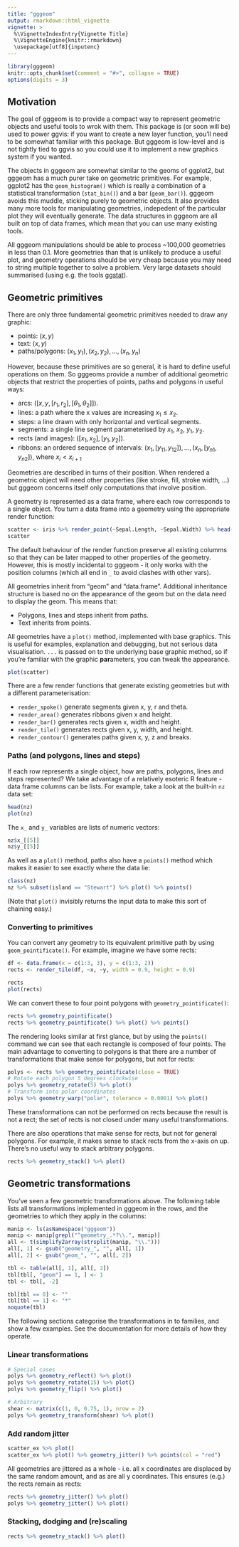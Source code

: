 ```yaml
---
title: "gggeom"
output: rmarkdown::html_vignette
vignette: >
  %\VignetteIndexEntry{Vignette Title}
  %\VignetteEngine{knitr::rmarkdown}
  \usepackage[utf8]{inputenc}
---
```


```r
library(gggeom)
knitr::opts_chunk$set(comment = "#>", collapse = TRUE)
options(digits = 3)
```
<style>img {border: 0}</style>

## Motivation

The goal of gggeom is to provide a compact way to represent geometric objects and useful tools to wrok with them. This package is (or soon will be) used to power ggvis: if you want to create a new layer function, you'll need to be somewhat familiar with this package. But gggeom is low-level and is not tightly tied to ggvis so you could use it to implement a new graphics system if you wanted.

The objects in gggeom are somewhat similar to the geoms of ggplot2, but gggeom has a much purer take on geometric primitives. For example, ggplot2 has the `geom_histogram()` which is really a combination of a statistical transformation (`stat_bin()`) and a bar (`geom_bar()`). gggeom avoids this muddle, sticking purely to geometric objects. It also provides many more tools for manipulating geometries, indepedent of the particular plot they will eventually generate. The data structures in gggeom are all built on top of data frames, which mean that you can use many existing tools.

All gggeom manipulations should be able to process ~100,000 geometries in less than 0.1. More geometries than that is unlikely to produce a useful plot, and geometry operations should be very cheap because you may need to string multiple together to solve a problem. Very large datasets should summarised (using e.g. the tools [ggstat](https://github.com/rstudio/ggstat)).

## Geometric primitives

There are only three fundamental geometric primitives needed to draw any graphic:

* points: $(x, y)$
* text: $(x, y)$
* paths/polygons: ${(x_1, y_1), (x_2, y_2), ..., (x_n, y_n)}$

However, because these primitives are so general, it is hard to define useful operations on them. So gggeoms provide a number of additional geometric objects that restrict the properties of points, paths and polygons in useful ways:

* arcs: $([x, y, [r_1, r_2], [\theta_1, \theta_2]])$.
* lines: a path where the x values are increasing $x_1 \le x_2$.
* steps: a line drawn with only horizontal and vertical segments.
* segments: a single line segment parameterised by $x_1$, $x_2$, $y_1$, $y_2$. 
* rects (and images): $([x_1, x_2], [y_1, y_2])$.
* ribbons: an ordered sequence of intervals: 
  ${(x_{1}, [y_{11}, y_{12}]), ..., (x_n, [y_{n1}, y_{n2}])}$, 
  where $x_i < x_{i+1}$

Geometries are described in turns of their position. When rendered a geometric object will need other properties (like stroke, fill, stroke width, ...) but gggeom concerns itself only computations that involve position.

A geometry is represented as a data frame, where each row corresponds to a single object. You turn a data frame into a geometry using the appropriate render function:

```r
scatter <- iris %>% render_point(~Sepal.Length, ~Sepal.Width) %>% head()
scatter
```

The default behaviour of the render function preserve all existing columms so that they can be later mapped to other properties of the geometry. However, this is mostly incidental to gggeom - it only works with the position columns (which all end in `_` to avoid clashes with other vars).

All geometries inherit from "geom" and "data.frame". Additional inheritance structure is based no on the appearance of the geom but on the data need to display the geom. This means that:

* Polygons, lines and steps inherit from paths.
* Text inherits from points.

All geometries have a `plot()` method, implemented with base graphics. This is useful for examples, explanation and debugging, but not serious data visualisation. `...` is passed on to the underlying base graphic method, so if you're familiar with the graphic **par**ameters, you can tweak the appearance. 

```r
plot(scatter)
```

There are a few render functions that generate existing geometries but with a different parameterisation:

* `render_spoke()` generate segments given x, y, r and theta.
* `render_area()` generates ribbons given x and height.
* `render_bar()` generates rects given x, width and height.
* `render_tile()` generates rects given x, y, width, and height.
* `render_contour()` generates paths given x, y, z and breaks.

### Paths (and polygons, lines and steps)

If each row represents a single object, how are paths, polygons, lines and steps represented? We take advantage of a relatively esoteric R feature - data frame columns can be lists. For example, take a look at the built-in `nz` data set:

```r
head(nz)
plot(nz)
```

The `x_` and `y_` variables are lists of numeric vectors:

```r
nz$x_[[5]]
nz$y_[[5]]
```

As well as a `plot()` method, paths also have a `points()` method which makes it easier to see exactly where the data lie:

```r
class(nz)
nz %>% subset(island == "Stewart") %>% plot() %>% points()
```

(Note that `plot()` invisibly returns the input data to make this sort of chaining easy.)

### Converting to primitives

You can convert any geometry to its equivalent primitive path by using `geom_pointificate()`. For example, imagine we have some rects:

```r
df <- data.frame(x = c(1:3, 3), y = c(1:3, 2))
rects <- render_tile(df, ~x, ~y, width = 0.9, height = 0.9)

rects
plot(rects)
```

We can convert these to four point polygons with `geometry_pointificate()`:

```r
rects %>% geometry_pointificate()
rects %>% geometry_pointificate() %>% plot() %>% points()
```

The rendering looks similar at first glance, but by using the `points()` command we can see that each rectangle is composed of four points. The main advantage to converting to polygons is that there are a number of transformations that make sense for polygons, but not for rects:

```r
polys <- rects %>% geometry_pointificate(close = TRUE)
# Rotate each polygon 5 degrees clockwise
polys %>% geometry_rotate(5) %>% plot()
# Transform into polar coordinates
polys %>% geometry_warp("polar", tolerance = 0.0001) %>% plot()
```

These transformations can not be performed on rects because the result is not a rect; the set of rects is not closed under many useful transformations.

There are also operations that make sense for rects, but not for general polygons. For example, it makes sense to stack rects from the x-axis on up. There's no useful way to stack arbitrary polygons.

```r
rects %>% geometry_stack() %>% plot()
```

## Geometric transformations

You've seen a few geometric transformations above. The following table lists all transformations implemented in gggeom in the rows, and the geometries to which they apply in the columns:

```r
manip <- ls(asNamespace("gggeom"))
manip <- manip[grepl("^geometry_.*?\\.", manip)]
all <- t(simplify2array(strsplit(manip, "\\.")))
all[, 1] <- gsub("geometry_", "", all[, 1])
all[, 2] <- gsub("geom_", "", all[, 2])

tbl <- table(all[, 1], all[, 2])
tbl[tbl[, "geom"] == 1, ] <- 1
tbl <- tbl[, -2]

tbl[tbl == 0] <- ""
tbl[tbl == 1] <- "*"
noquote(tbl)
```

The following sections categorise the transformations in to families, and show a few examples. See the documentation for more details of how they operate.

### Linear transformations

```r
# Special cases
polys %>% geometry_reflect() %>% plot()
polys %>% geometry_rotate(15) %>% plot()
polys %>% geometry_flip() %>% plot()

# Arbitrary
shear <- matrix(c(1, 0, 0.75, 1), nrow = 2)
polys %>% geometry_transform(shear) %>% plot()
```

### Add random jitter

```r
scatter_ex %>% plot()
scatter_ex %>% plot() %>% geometry_jitter() %>% points(col = "red")
```

All geometries are jittered as a whole - i.e. all x coordinates are displaced by the same random amount, and as are all y coordinates. This ensures (e.g.) the rects remain as rects:

```r
rects %>% geometry_jitter() %>% plot()
polys %>% geometry_jitter() %>% plot()
```

### Stacking, dodging and (re)scaling

```r
rects %>% geometry_stack() %>% plot()
```
